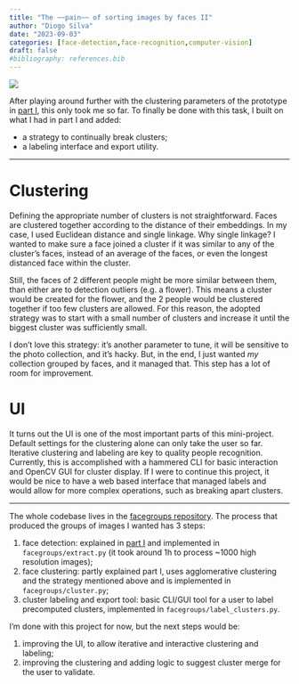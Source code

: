 ```yaml
---
title: "The ~~pain~~ of sorting images by faces II"
author: "Diogo Silva"
date: "2023-09-03"
categories: [face-detection,face-recognition,computer-vision]
draft: false
#bibliography: references.bib
---
```


![](cover_pt2.png)


After playing around further with the clustering parameters of the prototype in [part I](./index.qmd), this only took me so far. To finally be done with this task, I built on what I had in part I and added:

- a strategy to continually break clusters; 
- a labeling interface and export utility.

---

# Clustering

Defining the appropriate number of clusters is not straightforward.
Faces are clustered together according to the distance of their embeddings.
In my case, I used Euclidean distance and single linkage.
Why single linkage? I wanted to make sure a face joined a cluster if it was similar to any of the cluster's faces, instead of an average of the faces, or even the longest distanced face within the cluster.

Still, the faces of 2 different people might be more similar between them, than either are to detection outliers (e.g. a flower).
This means a cluster would be created for the flower, and the 2 people would be clustered together if too few clusters are allowed.
For this reason, the adopted strategy was to start with a small number of clusters and increase it until the biggest cluster was sufficiently small.

I don't love this strategy: it's another parameter to tune, it will be sensitive to the photo collection, and it's hacky. But, in the end, I just wanted _my_ collection grouped by faces, and it managed that. This step has a lot of room for improvement.

# UI

It turns out the UI is one of the most important parts of this mini-project.
Default settings for the clustering alone can only take the user so far.
Iterative clustering and labeling are key to quality people recognition.
Currently, this is accomplished with a hammered CLI for basic interaction and OpenCV GUI for cluster display.
If I were to continue this project, it would be nice to have a web based interface that managed labels and would allow for more complex operations, such as breaking apart clusters.

---

The whole codebase lives in the [facegroups repository](https://github.com/diogo-aos/facegroups). The process that produced the groups of images I wanted has 3 steps:

1. face detection: explained in [part I](./index.qmd) and implemented in `facegroups/extract.py` (it took around 1h to process ~1000 high resolution images);
2. face clustering: partly explained part I, uses agglomerative clustering and the strategy mentioned above and is implemented in `facegroups/cluster.py`;
3. cluster labeling and export tool: basic CLI/GUI tool for a user to label precomputed clusters, implemented in `facegroups/label_clusters.py`.

I'm done with this project for now, but the next steps would be:

1. improving the UI, to allow iterative and interactive clustering and labeling;
2. improving the clustering and adding logic to suggest cluster merge for the user to validate.